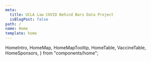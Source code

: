 ```yaml
---
meta:
  title: UCLA Law COVID Behind Bars Data Project
  isBlogPost: false
path: /
name: Home
template: home
---
```


  HomeIntro,
  HomeMap,
  HomeMapTooltip,
  HomeTable,
  VaccineTable,
  HomeSponsors,
} from "components/home";

<HomeIntro
  title={homeContent.intro.title}
  subtitle={homeContent.intro.subtitle}
  body={homeContent.intro.body}
/>
<HomeMap title={homeContent.map.title} lang={homeContent.map} />
<HomeMapTooltip />
<HomeTable title={homeContent.table.title} note={homeContent.table.note} dataLink={homeContent.table.dataLink} />
<VaccineTable
  title={homeContent.vaccineTable.title}
  subtitle={homeContent.vaccineTable.subtitle}
  columnHeaders={homeContent.vaccineTable.columnHeaders}
  note={homeContent.vaccineTable.note}
  flagNote={homeContent.vaccineTable.flag_note}
  dataLink={homeContent.vaccineTable.dataLink}
/>
<HomeSponsors
  title={homeContent.sponsors.title}
  logos={homeContent.sponsors.logos}
/>
